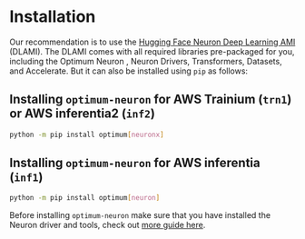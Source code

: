 <!--Copyright 2023 The HuggingFace Team. All rights reserved.

Licensed under the Apache License, Version 2.0 (the "License"); you may not use this file except in compliance with
the License. You may obtain a copy of the License at

http://www.apache.org/licenses/LICENSE-2.0

Unless required by applicable law or agreed to in writing, software distributed under the License is distributed on
an "AS IS" BASIS, WITHOUT WARRANTIES OR CONDITIONS OF ANY KIND, either express or implied. See the License for the
specific language governing permissions and limitations under the License.
-->

# Installation

Our recommendation is to use the [Hugging Face Neuron Deep Learning AMI](https://aws.amazon.com/marketplace/pp/prodview-gr3e6yiscria2) (DLAMI). The DLAMI comes with all required libraries pre-packaged for you, including the Optimum Neuron , Neuron Drivers, Transformers, Datasets, and Accelerate.
But it can also be installed using `pip` as follows:

## Installing `optimum-neuron` for AWS Trainium (`trn1`) or AWS inferentia2 (`inf2`)

```bash
python -m pip install optimum[neuronx]
```

## Installing `optimum-neuron` for AWS inferentia (`inf1`)

```bash
python -m pip install optimum[neuron]
```

Before installing `optimum-neuron` make sure that you have installed the Neuron driver and tools, check out [more guide here](https://awsdocs-neuron.readthedocs-hosted.com/en/latest/general/setup/torch-neuronx.html#setup-torch-neuronx).